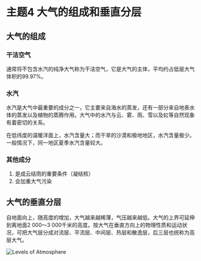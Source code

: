 
# 主题4 大气的组成和垂直分层

## 大气的组成

### 干洁空气

通常将不包含水汽的纯净大气称为干洁空气，它是大气的主体，平均约占低层大气体积的99.97%。

### 水汽

水汽是大气中最重要的成分之一，它主要来自海水的蒸发，还有一部分来自地表水体的蒸发以及植物的蒸腾作用。大气中的水汽与云、雾、雨、雪以及虹等自然现象有着密切的关系。

<Callout type="info">
    在低纬度的温暖洋面上，水汽含量大；而干旱的沙漠和极地地区，水汽含量极少。一般情况下，同一地区夏季水汽含量较大。
</Callout>

### 其他成分

1. 是成云结雨的重要条件（凝结核）
2. 会加重大气污染

## 大气的垂直分层

自地面向上，随高度的增加，大气越来越稀薄，气压越来越低。大气的上界可延伸到离地面2 000～3 000千米的高度。按大气在垂直方向上的物理性质和运动状况，可把大气层分成对流层、平流层、中间层、热层和散逸层，后三层也统称为高层大气。

![Levels of Atmosphere](../img/Levels_of_atmosphere.png)
